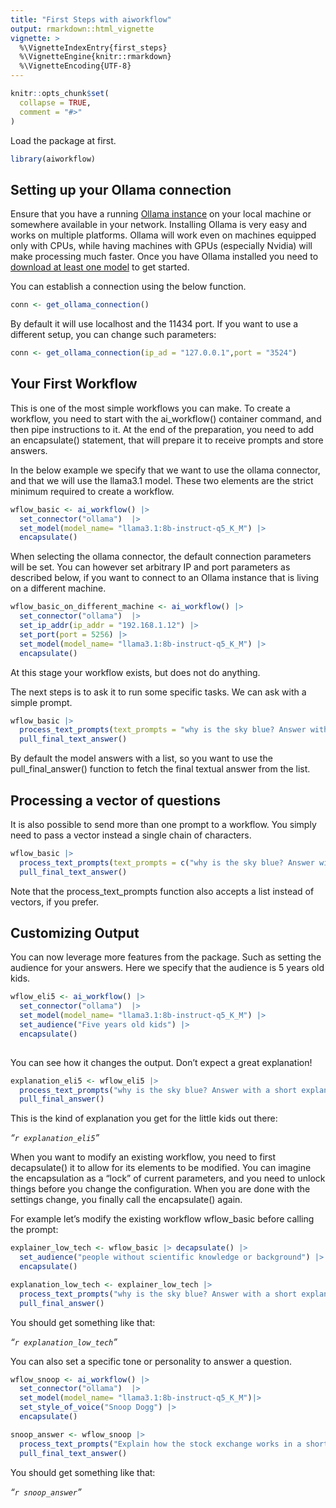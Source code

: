 ```yaml
---
title: "First Steps with aiworkflow"
output: rmarkdown::html_vignette
vignette: >
  %\VignetteIndexEntry{first_steps}
  %\VignetteEngine{knitr::rmarkdown}
  %\VignetteEncoding{UTF-8}
---
```


```r
knitr::opts_chunk$set(
  collapse = TRUE,
  comment = "#>"
)
```

Load the package at first.

```r
library(aiworkflow)

```

## Setting up your Ollama connection

Ensure that you have a running [Ollama instance](https://ollama.com/download) on your local machine or somewhere available in your network. Installing Ollama is very easy and works on multiple platforms. Ollama will work even on machines equipped only with CPUs, while having machines with GPUs (especially Nvidia) will make processing much faster. Once you have Ollama installed you need to [download at least one model](https://ollama.com/library) to get started. 

You can establish a connection using the below function.

```r

conn <- get_ollama_connection()

```

By default it will use localhost and the 11434 port. 
If you want to use a different setup, you can change such parameters:

```r

conn <- get_ollama_connection(ip_ad = "127.0.0.1",port = "3524")

```

## Your First Workflow

This is one of the most simple workflows you can make.
To create a workflow, you need to start with the ai_workflow() container command, and then pipe instructions to it. At the end of the preparation, you need to add an encapsulate() statement, that will prepare it to receive prompts and store answers.

In the below example we specify that we want to use the ollama connector, and that we will use the llama3.1 model. These two elements are the strict minimum required to create a workflow.

```r

wflow_basic <- ai_workflow() |>
  set_connector("ollama")  |>
  set_model(model_name= "llama3.1:8b-instruct-q5_K_M") |>
  encapsulate()

```

When selecting the ollama connector, the default connection parameters will be set. 
You can however set arbitrary IP and port parameters as described below, if you want to connect to an Ollama instance that is living on a different machine.

```r

wflow_basic_on_different_machine <- ai_workflow() |>
  set_connector("ollama")  |>
  set_ip_addr(ip_addr = "192.168.1.12") |>
  set_port(port = 5256) |>
  set_model(model_name= "llama3.1:8b-instruct-q5_K_M") |>
  encapsulate()

```

At this stage your workflow exists, but does not do anything. 

The next steps is to ask it to run some specific tasks. We can ask with a simple prompt.

```r

wflow_basic |> 
  process_text_prompts(text_prompts = "why is the sky blue? Answer with a short explanation") |>
  pull_final_text_answer() 

```

By default the model answers with a list, so you want to use the pull_final_answer() function to fetch the final textual answer from the list.

## Processing a vector of questions

It is also possible to send more than one prompt to a workflow. You simply need to pass a vector instead a single chain of characters.

```r

wflow_basic |> 
  process_text_prompts(text_prompts = c("why is the sky blue? Answer with a short explanation","why is the sun hot?")) |>
  pull_final_text_answer() 

```
Note that the process_text_prompts function also accepts a list instead of vectors, if you prefer.




## Customizing Output

You can now leverage more features from the package. Such as setting the audience for your answers.
Here we specify that the audience is 5 years old kids.

```r

wflow_eli5 <- ai_workflow() |> 
  set_connector("ollama")  |>
  set_model(model_name= "llama3.1:8b-instruct-q5_K_M") |>
  set_audience("Five years old kids") |>
  encapsulate()
  
```

You can see how it changes the output. Don't expect a great explanation!

```r

explanation_eli5 <- wflow_eli5 |> 
  process_text_prompts("why is the sky blue? Answer with a short explanation") |>
  pull_final_answer() 

```

This is the kind of explanation you get for the little kids out there:

*"`r explanation_eli5`"*


When you want to modify an existing workflow, you need to first decapsulate() it to allow for its elements to be modified. You can imagine the encapsulation as a "lock" of current parameters, and you need to unlock things before you change the configuration. When you are done with the settings change, you finally call the encapsulate() again.

For example let's modify the existing workflow wflow_basic before calling the prompt:

```r

explainer_low_tech <- wflow_basic |> decapsulate() |>
  set_audience("people without scientific knowledge or background") |>
  encapsulate()

explanation_low_tech <- explainer_low_tech |>
  process_text_prompts("why is the sky blue? Answer with a short explanation") |>
  pull_final_answer() 

```

You should get something like that:

*"`r explanation_low_tech`"*

You can also set a specific tone or personality to answer a question. 

```r

wflow_snoop <- ai_workflow() |>
  set_connector("ollama")  |>
  set_model(model_name= "llama3.1:8b-instruct-q5_K_M")|>
  set_style_of_voice("Snoop Dogg") |>
  encapsulate()

snoop_answer <- wflow_snoop |>
  process_text_prompts("Explain how the stock exchange works in a short paragraph") |>
  pull_final_text_answer() 

```

You should get something like that:

*"`r snoop_answer`"*

